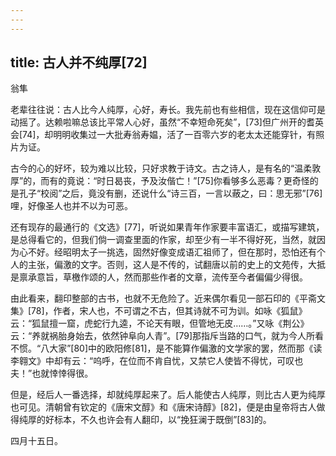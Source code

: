 ```yaml
---
---
---
```

title: 古人并不纯厚[72]
---




翁隼

老辈往往说：古人比今人纯厚，心好，寿长。我先前也有些相信，现在这信仰可是动摇了。达赖啦嘛总该比平常人心好，虽然“不幸短命死矣”，[73]但广州开的耆英会[74]，却明明收集过一大批寿翁寿媪，活了一百零六岁的老太太还能穿针，有照片为证。

古今的心的好坏，较为难以比较，只好求教于诗文。古之诗人，是有名的“温柔敦厚”的，而有的竟说：“时日曷丧，予及汝偕亡！”[75]你看够多么恶毒？更奇怪的是孔子“校阅”之后，竟没有删，还说什么“诗三百，一言以蔽之，曰：思无邪”[76]哩，好像圣人也并不以为可恶。

还有现存的最通行的《文选》[77]，听说如果青年作家要丰富语汇，或描写建筑，是总得看它的，但我们倘一调查里面的作家，却至少有一半不得好死，当然，就因为心不好。经昭明太子一挑选，固然好像变成语汇祖师了，但在那时，恐怕还有个人的主张，偏激的文字。否则，这人是不传的，试翻唐以前的史上的文苑传，大抵是禀承意旨，草檄作颂的人，然而那些作者的文章，流传至今者偏偏少得很。

由此看来，翻印整部的古书，也就不无危险了。近来偶尔看见一部石印的《平斋文集》[78]，作者，宋人也，不可谓之不古，但其诗就不可为训。如咏《狐鼠》云：“狐鼠擅一窟，虎蛇行九逵，不论天有眼，但管地无皮……。”又咏《荆公》云：“养就祸胎身始去，依然钟阜向人青”。[79]那指斥当路的口气，就为今人所看不惯。“八大家”[80]中的欧阳修[81]，是不能算作偏激的文学家的罢，然而那《读李翱文》中却有云：“呜呼，在位而不肯自忧，又禁它人使皆不得忧，可叹也夫！”也就悻悻得很。

但是，经后人一番选择，却就纯厚起来了。后人能使古人纯厚，则比古人更为纯厚也可见。清朝曾有钦定的《唐宋文醇》和《唐宋诗醇》[82]，便是由皇帝将古人做得纯厚的好标本，不久也许会有人翻印，以“挽狂澜于既倒”[83]的。

四月十五日。